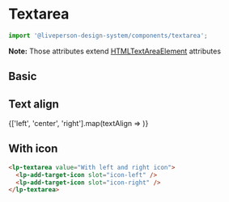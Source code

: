 



<Meta title="Components/Inputs/Textarea" component={Textarea} />

# Textarea

```jsx
import '@liveperson-design-system/components/textarea';
```

<ArgsTable of={Textarea} />

**Note:** Those attributes extend [HTMLTextAreaElement](https://www.w3schools.com/tags/tag_textarea.asp) attributes

## Basic

<Preview>
  <lp-textarea />
</Preview>

<Preview light>
  <lp-textarea theme="light" />
</Preview>

## Text align

<Preview>
  {['left', 'center', 'right'].map(textAlign => <lp-textarea key={textAlign} textAlign={textAlign} value={textAlign} />)}
</Preview>

## With icon

<WithIconStoryDescription />

<Preview>
  <lp-textarea value="With left icon">
    <lp-add-target-icon slot="icon-left" />
  </lp-textarea>
  <lp-textarea value="With right icon">
    <lp-add-target-icon slot="icon-right" />
  </lp-textarea>
  <lp-textarea value="With left and right icon">
    <lp-add-target-icon slot="icon-left" />
    <lp-add-target-icon slot="icon-right" />
  </lp-textarea>
</Preview>

<Preview light>
  <lp-textarea theme="light" value="With left icon">
    <lp-add-target-icon slot="icon-left" />
  </lp-textarea>
  <lp-textarea theme="light" value="With right icon">
    <lp-add-target-icon slot="icon-right" />
  </lp-textarea>
  <lp-textarea theme="light" value="With left and right icon">
    <lp-add-target-icon slot="icon-left" />
    <lp-add-target-icon slot="icon-right" />
  </lp-textarea>
</Preview>

```html
<lp-textarea value="With left and right icon">
  <lp-add-target-icon slot="icon-left" />
  <lp-add-target-icon slot="icon-right" />
</lp-textarea>
```
